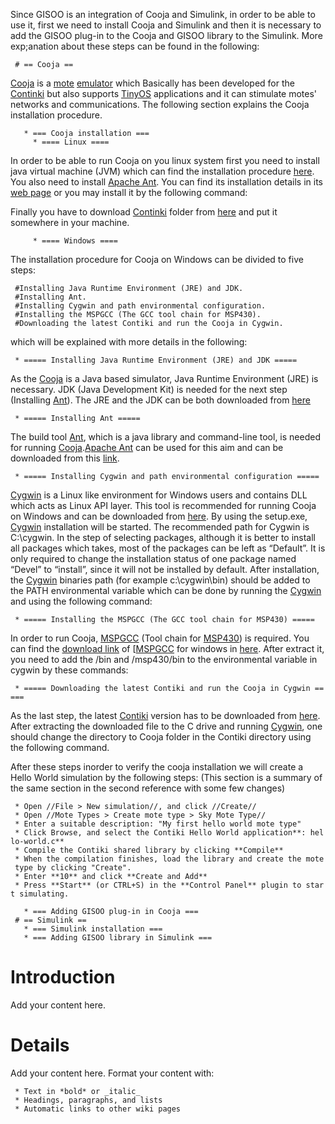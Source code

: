 Since GISOO is an integration of Cooja and Simulink, in order to be able to use it, first we need to install Cooja and Simulink and then it is necessary to add the GISOO plug-in to the Cooja and GISOO library to the Simulink. More exp;anation about these steps can be found in the following:

  # == Cooja ==
[https://github.com/contiki-os/contiki/wiki/An-Introduction-to-Cooja Cooja] is a [http://en.wikipedia.org/wiki/Motes mote] [http://en.wikipedia.org/wiki/Emulator emulator] which Basically has been developed for the [http://www.contiki-os.org/ Continki] but also supports [http://www.tinyos.net/ TinyOS] applications and it can stimulate motes' networks and communications.
The following section explains the Cooja installation procedure.
    * === Cooja installation ===
      * ==== Linux ====
In order to be able to run Cooja on you linux system first you need to install java virtual machine (JVM) which can find the installation procedure [http://www.java.com/en/download/help/download_options.xml#linux here]. You also need to install [http://ant.apache.org/ Apache Ant]. You can find its installation details in its [http://ant.apache.org/manual/install.html web page] or you may install it by the following command:

{{{sudo apt-get install ant}}}

Finally you have to download [http://www.contiki-os.org/ Continki] folder from [http://sourceforge.net/projects/contiki/files/Contiki/ here] and put it somewhere in your machine.
      * ==== Windows ====
The installation procedure for Cooja on Windows can be divided to five steps:
  #Installing Java Runtime Environment (JRE) and JDK.
  #Installing Ant.
  #Installing Cygwin and path environmental configuration.
  #Installing the MSPGCC (The GCC tool chain for MSP430).
  #Downloading the latest Contiki and run the Cooja in Cygwin.

which will be explained with more details in  the following:
  * ===== Installing Java Runtime Environment (JRE) and JDK =====
As the [https://github.com/contiki-os/contiki/wiki/An-Introduction-to-Cooja Cooja] is a Java based simulator, Java Runtime Environment (JRE) is necessary. JDK (Java Development Kit) is needed for the next step (Installing [http://ant.apache.org/ Ant]). The JRE and the JDK can be both downloaded from [http://www.oracle.com/technetwork/java/javase/downloads/index.html here]

  * ===== Installing Ant =====
The build tool [http://ant.apache.org/ Ant], which is a java library and command-line tool, is needed for running [https://github.com/contiki-os/contiki/wiki/An-Introduction-to-Cooja Cooja].[http://ant.apache.org/ Apache Ant] can be used for this aim and can be downloaded from this [http://code.google.com/p/winant/ link].

  * ===== Installing Cygwin and path environmental configuration =====
[http://www.cygwin.com/ Cygwin] is a Linux like environment for Windows users and contains DLL which acts as Linux API layer. This tool is recommended for running Cooja on Windows and can be downloaded from [http://www.cygwin.com/ here].
By using the setup.exe, [http://www.cygwin.com/ Cygwin] installation will be started. The recommended path for Cygwin is C:\cygwin. In the step of selecting packages, although it is better to install all packages which takes, most of the packages can be left as “Default”. It is only required to change the installation status of one package named “Devel” to “install”, since it will not be installed by default.
After installation, the [http://www.cygwin.com/ Cygwin] binaries path (for example c:\cygwin\bin) should be added to the PATH environmental variable which can be done by running the [http://www.cygwin.com/ Cygwin] and using the following command:

{{{“export PATH=$PATH:/bin”}}}

  * ===== Installing the MSPGCC (The GCC tool chain for MSP430) =====
In order to run Cooja, [http://sourceforge.net/apps/mediawiki/mspgcc/index.php?title=MSPGCC_Wiki MSPGCC] (Tool chain for [http://en.wikipedia.org/wiki/TI_MSP430 MSP430]) is required. You can find the [http://sourceforge.net/apps/mediawiki/mspgcc/index.php?title=Install:windows download link] of [[http://sourceforge.net/apps/mediawiki/mspgcc/index.php?title=MSPGCC_Wiki MSPGCC] for windows in [http://sourceforge.net/apps/mediawiki/mspgcc/index.php?title=Install:windows here]. After extract it, you need to add the /bin and /msp430/bin to the environmental variable in cygwin by these commands:

{{{export PATH=$PATH: /cygdrive/c/mspgss/bin}}}

{{{export PATH=$PATH: /cygdrive/c/mspgcc/msp430/bin}}}


  * ===== Downloading the latest Contiki and run the Cooja in Cygwin =====
As the last step, the latest [http://www.contiki-os.org/ Contiki] version has to be downloaded from [http://sourceforge.net/projects/contiki/files/Contiki/ here]. After extracting the downloaded file to the C drive and running [http://www.cygwin.com/ Cygwin], one should change the directory to Cooja folder in the Contiki directory using the following command.

{{{**> cd contiki-2.x/tools/cooja**}}}

{{{**> ant run**}}}

After these steps inorder to verify the cooja installation we will create a Hello World simulation by the following steps:
(This section is a summary of the same section in the second reference with some few changes)
  * Open //File > New simulation//, and click //Create//
  * Open //Mote Types > Create mote type > Sky Mote Type//
  * Enter a suitable description: "My first hello world mote type"
  * Click Browse, and select the Contiki Hello World application**: hello-world.c**
  * Compile the Contiki shared library by clicking **Compile**
  * When the compilation finishes, load the library and create the mote type by clicking "Create".
  * Enter **10** and click **Create and Add**
  * Press **Start** (or CTRL+S) in the **Control Panel** plugin to start simulating.


    * === Adding GISOO plug-in in Cooja ===
  # == Simulink ==
    * === Simulink installation ===
    * === Adding GISOO library in Simulink ===


   





= Introduction =

Add your content here.


= Details =

Add your content here.  Format your content with:
  * Text in *bold* or _italic_
  * Headings, paragraphs, and lists
  * Automatic links to other wiki pages